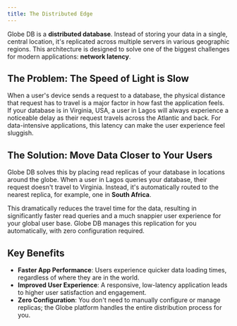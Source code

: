 ```yaml
---
title: The Distributed Edge
---
```


Globe DB is a **distributed database**. Instead of storing your data in a single, central location, it's replicated across multiple servers in various geographic regions. This architecture is designed to solve one of the biggest challenges for modern applications: **network latency**.

## The Problem: The Speed of Light is Slow

When a user's device sends a request to a database, the physical distance that request has to travel is a major factor in how fast the application feels. If your database is in Virginia, USA, a user in Lagos will always experience a noticeable delay as their request travels across the Atlantic and back. For data-intensive applications, this latency can make the user experience feel sluggish.

## The Solution: Move Data Closer to Your Users

Globe DB solves this by placing read replicas of your database in locations around the globe. When a user in Lagos queries your database, their request doesn't travel to Virginia. Instead, it's automatically routed to the nearest replica, for example, one in **South Africa**.

This dramatically reduces the travel time for the data, resulting in significantly faster read queries and a much snappier user experience for your global user base. Globe DB manages this replication for you automatically, with zero configuration required.

## Key Benefits

- **Faster App Performance**: Users experience quicker data loading times, regardless of where they are in the world.
- **Improved User Experience**: A responsive, low-latency application leads to higher user satisfaction and engagement.
- **Zero Configuration**: You don't need to manually configure or manage replicas; the Globe platform handles the entire distribution process for you.
